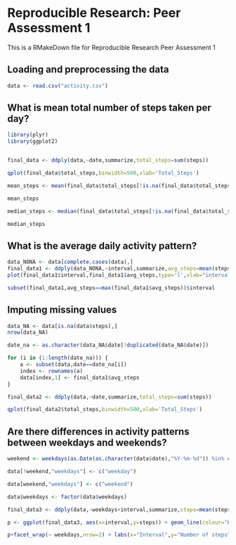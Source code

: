 # Reproducible Research: Peer Assessment 1

This is a RMakeDown file for Reproducible Research Peer Assessment 1

## Loading and preprocessing the data

``` r

data <- read.csv("activity.csv")

```

## What is mean total number of steps taken per day?
```r
library(plyr)
library(ggplot2)


final_data <- ddply(data,~date,summarize,total_steps=sum(steps))

qplot(final_data$total_steps,binwidth=500,xlab='Total_Steps')

mean_steps <- mean(final_data$total_steps[!is.na(final_data$total_steps)])

mean_steps

median_steps <- median(final_data$total_steps[!is.na(final_data$total_steps)])

median_steps
```
## What is the average daily activity pattern?
```r
data_NONA <- data[complete.cases(data),] 
final_data1 <- ddply(data_NONA,~interval,summarize,avg_steps=mean(steps))
plot(final_data1$interval,final_data1$avg_steps,type='l',xlab="interval",ylab="AVG_steps")

subset(final_data1,avg_steps==max(final_data1$avg_steps))$interval
```
## Imputing missing values
```r
data_NA <- data[is.na(data$steps),]
nrow(data_NA)

date_na <- as.character(data_NA$date[!duplicated(data_NA$date)])

for (i in (1:length(date_na))) {    
    a <- subset(data,date==date_na[i])
    index <- rownames(a)
    data[index,1] <- final_data1$avg_steps
}

final_data2 <- ddply(data,~date,summarize,total_steps=sum(steps))

qplot(final_data2$total_steps,binwidth=500,xlab='Total_Steps')

```
## Are there differences in activity patterns between weekdays and weekends?
```r
weekend <- weekdays(as.Date(as.character(data$date),"%Y-%m-%d")) %in% c('Sunday','Saturday')

data[!weekend,"weekdays"] <- c("weekday")

data[weekend,"weekdays"] <- c("weekend")

data$weekdays <- factor(data$weekdays)

final_data3 <- ddply(data,~weekdays+interval,summarize,steps=mean(steps))

p <- ggplot(final_data3, aes(x=interval,y=steps)) + geom_line(colour="blue")

p+facet_wrap(~ weekdays,nrow=2) + labs(x="Interval",y="Number of steps")

```





